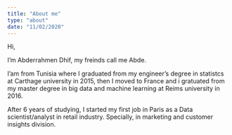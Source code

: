 ```yaml
---
title: "About me"
type: "about"
date: "11/02/2020"
---
```


Hi,

I'm Abderrahmen Dhif, my freinds call me Abde.

I'am from Tunisia where I graduated from my engineer's degree in statistcs at Carthage university in 2015, then I moved to France and i gratuated  from my master degree in big data and machine learning at Reims university in 2016.

After 6 years of studying, I started my first job in Paris as a Data scientist/analyst in retail industry. Specially, in marketing and customer insights division.